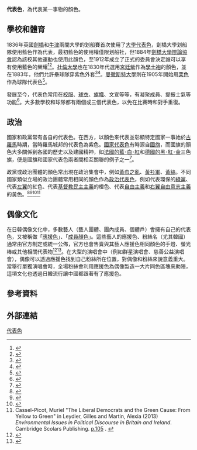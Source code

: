 '''代表色'''，為代表某一事物的顏色。

==學校和體育==
1836年英國[[劍橋大學|劍橋]]和[[牛津大學|牛津]]兩間大學的划船賽首次使用了[[校色|大學代表色]]，劍橋大學划船隊使用藍色作為代表，最初藍色的使用權僅限划船社，但1884年[[劍橋大學辯論協會|劍橋大學辯論協會]]認為該校其他運動也使用此顏色，至1912年成立了正式的委員會決定誰可以享有使用藍色的榮耀<ref>{{cite Web|url=https://www.thefield.co.uk/country-house/oxbridge-blue-21962|title=Oxbridge Blue. How to win the varsity match.|work=The Field|date=2015-04-07|accessdate=2019-06-11|archive-date=2020-10-21|archive-url=https://web.archive.org/web/20201021154306/https://www.thefield.co.uk/country-house/oxbridge-blue-21962|dead-url=no}}</ref><ref name=cam>{{cite web |url=http://www.sport.cam.ac.uk/documents/en/his/history.pdf |title=Blues and the Blues Committee: Some historical notes |publisher=Cambridge University Blues Committee |author=Christopher Thorne |date=1996-07-10 |archive-url=https://web.archive.org/web/20110716024827/http://www.sport.cam.ac.uk/documents/en/his/history.pdf |archive-date=2011-07-16 |accessdate=2020-07-19 |dead-url=yes }}</ref>。[[杜倫大學|杜倫大學]]也在1830年代選用[[宮廷紫|宮廷紫]]作為[[學士袍|學士袍]]的顏色，並在1883年，他們允許壘球隊穿紫色外套<ref>{{cite journal|url=https://books.google.com/books?id=WAoIAAAAQAAJ&pg=PA108|journal=Durham University Journal|publisher=Durham University|volume=5|issue=9|page=108|date=1883-05-26|title=Cricket|access-date=2020-07-19|archive-date=2020-07-29|archive-url=https://web.archive.org/web/20200729010222/https://books.google.com/books?id=WAoIAAAAQAAJ&pg=PA108|dead-url=no}}</ref><ref>{{cite journal|url=https://books.google.com/books?id=1VcjAQAAIAAJ&pg=PA83|journal=Durham University Journal|publisher=Durham University|volume=13|issue=4|page=83|date=1898-05-14|title=The Palatinate|access-date=2020-07-19|archive-date=2020-07-24|archive-url=https://web.archive.org/web/20200724020729/https://books.google.com/books?id=1VcjAQAAIAAJ&pg=PA83|dead-url=no}}</ref>。[[曼徹斯特大學|曼徹斯特大學]]則在1905年開始用[[栗色|栗色]]作為球隊代表色<ref name=Manchester>{{cite web|url=https://archiveshub.jisc.ac.uk/data/gb133-aua|title=University of Manchester, Athletic Union Archive|publisher=Jisc|work=Archives Hub|accessdate=2019-06-11|archive-date=2020-07-17|archive-url=https://web.archive.org/web/20200717082309/https://archiveshub.jisc.ac.uk/search/archives/ba163745-4b81-335a-9f9b-2f0c584b39ef|dead-url=no}}</ref>。

發展至今，代表色常用在[[校服|校服]]、[[球衣|球衣]]、[[旗幟|旗幟]]、文宣等等，有凝聚成員、提振士氣等功能<ref>{{Cite web|url=https://www.princeton.edu/main/news/archive/S18/82/46C64/index.xml|title=Princeton University - Orange and black -- the history of Princeton's colors|website=www.princeton.edu|access-date=2016-05-11|archive-date=2017-05-18|archive-url=https://web.archive.org/web/20170518044358/http://www.princeton.edu/main/news/archive/S18/82/46C64/index.xml|dead-url=no}}</ref>。大多數學校和球隊都有兩個或三個代表色，以免在比賽時和對手重復。

==政治==
{{see also|國家代表色}}
國家和政黨常有各自的代表色。在西方，以顏色來代表並彰顯特定國家一事始於[[古羅馬|古羅馬]]時期，當時羅馬城邦的代表色為紫色。[[國家代表色|國家代表色]]有時源自[[國旗|國旗]]，而國旗的顏色大多關係到各國的歷史以及建國精神，如[[法國國旗|法國的藍･白･紅]]和[[德國國旗|德國的黑･紅･金]]三色旗，便是國旗和國家代表色兩者間相互關聯的例子之一<ref>{{Cite book|title=难忘二战 硝烟中国旗国徽国歌的故事|last=闫雪主编|first=|publisher=北京：军事科学出版社 ,|year=2015.08|isbn=978-7-80237-784-4|location=|pages=48-52}}</ref>。

政黨或政治團體的顏色常出現在政治集會中，例如[[黃巾之亂|黃巾之亂]]、[[黃衫軍|黃衫軍]]、[[黃絲帶#_香港|黃絲]]。不同國家類似立場的政治團體常用相同的顏色作為[[政治顏色|政治代表色]]，例如代表環保的[[綠黨|綠黨]]、代表[[左翼|左翼]]的紅色、代表[[基督教民主主義|基督教民主主義]]的橙色、代表[[自由主義|自由主義]]和[[右翼自由意志主義|右翼自由意志主義]]的黃色。<ref>{{cite book|title=Minority Nations in Multinational Federations: A Comparative Study of Quebec and Wallonia|author=Min Reuchamps|date=2014-12-17|publisher=Routledge|isbn=9781317634720|page=140}}</ref><ref>{{Cite book|title=Color Design Workbook: A Real World Guide to Using Color in Graphic Design|last=Adams|first=Sean|last2=Morioka|first2=Noreen|last3=Stone|first3=Terry Lee|date=2006|publisher=Rockport Publishers|isbn=159253192X|location=Gloucester, Mass.|pages=[https://archive.org/details/colordesignworkb0000ston/page/86 86]|oclc=60393965|url=https://archive.org/details/colordesignworkb0000ston/page/86}}</ref><ref>{{Cite journal|last=Kumar|first=Rohit Vishal|last2=Joshi|first2=Radhika|date=October–December 2006|title=Colour, Colour Everywhere: In Marketing Too|journal=SCMS Journal of Indian Management|volume=3|issue=4|pages=40–46|issn=0973-3167|ssrn=969272}}</ref><ref>Cassel-Picot, Muriel "The Liberal Democrats and the Green Cause: From Yellow to Green" in Leydier, Gilles and Martin, Alexia (2013) ''Environmental Issues in Political Discourse in Britain and Ireland''. Cambridge Scolars Publishing. [https://books.google.ca/books?id=fFgxBwAAQBAJ&lpg=PP1&pg=PA105#v=onepage&q&f=false p.105] {{Wayback|url=https://books.google.ca/books?id=fFgxBwAAQBAJ&lpg=PP1&pg=PA105#v=onepage&q&f=false |date=20200803032832 }}. {{isbn|9781443852838}}</ref>

==偶像文化==
{{main|應援色|成員顏色}}

在日韓偶像文化中，多數藝人（藝人團體、團內成員、個體戶）會擁有自己的代表色，又被稱做「[[應援色|應援色]]」、「[[成員顏色|成員顏色]]」。這些藝人的應援色、粉絲名（尤其韓國）通常由官方制定或統一公佈，官方也會售賣與其藝人應援色相同顏色的手燈、螢光棒或其他相關代表物<ref>{{Cite web |url=http://entertainment.xin.msn.com/zh/celebrity/buzz/asia/photos.aspx?cp-documentid=4843253 |title=韩团应援花招大揭秘 你知多少？ - 张玮珊报道 |access-date=2013-12-03 |archive-url=https://web.archive.org/web/20131203062020/http://entertainment.xin.msn.com/zh/celebrity/buzz/asia/photos.aspx?cp-documentid=4843253 |archive-date=2013-12-03 |dead-url=yes }}</ref><ref>{{Cite web |url=http://castnet.nctu.edu.tw/castnet/article/4557 |title=應援文化 不成文的韓流 - 2012-06-10 記者 朱筱微 報導 |accessdate=2020-07-19 |archive-date=2018-04-21 |archive-url=https://web.archive.org/web/20180421162805/http://castnet.nctu.edu.tw/castnet/article/4557 |dead-url=no }}</ref>。在大型的演唱會中（例如群星演唱會、慈善公益演唱會），偶像可以透過應援色找到自己粉絲所在位置，對偶像和粉絲來說意義重大。當舉行單獨演唱會時，全場粉絲會利用應援色為偶像製造一大片同色區塊來助陣，這項文化也透過日韓流行讓中國都跟著有了應援色。

== 參考資料 ==
{{reflist}}

== 外部連結 ==

[[Category:代表色|]]
